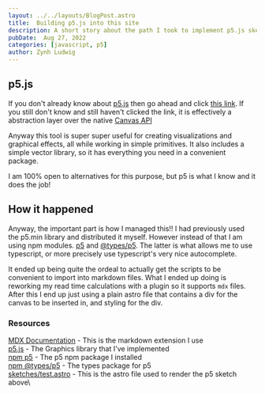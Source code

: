 ```yaml
---
layout: ../../layouts/BlogPost.astro
title:  Building p5.js into this site
description: A short story about the path I took to implement p5.js sketches natively in my site
pubDate:  Aug 27, 2022
categories: [javascript, p5]
author: Zynh Ludwig
---
```


## p5.js

If you don't already know about [p5.js](https://p5js.org/) then go ahead and click [this link](https://p5js.org/).
If you still don't know and still haven't clicked the link, it is effectively a abstraction layer over the native [Canvas API](https://developer.mozilla.org/en-US/docs/Web/API/Canvas_API)

Anyway this tool is super super useful for creating visualizations and graphical effects, all while working in simple primitives. It also includes a simple
vector library, so it has everything you need in a convenient package.

I am 100% open to alternatives for this purpose, but p5 is what I know and it does the job!

<Test />

## How it happened

Anyway, the important part is how I managed this!! I had previously used the p5.min library and distributed it myself.
However instead of that I am using npm modules. [p5](https://www.npmjs.com/package/p5) and [@types/p5](https://www.npmjs.com/package/@types/p5).
The latter is what allows me to use typescript, or more precisely use typescript's very nice autocomplete.

It ended up being quite the ordeal to actually get the scripts to be convenient to import into markdown files. What I ended up doing is reworking my
read time calculations with a plugin so it supports `mdx` files. After this I end up just using a plain astro file that contains a div for the canvas to be inserted in,
and styling for the div. 

<Rain />

### Resources
[MDX Documentation](https://docs.astro.build/en/guides/markdown-content/) - This is the markdown extension I use\
[p5.js](https://p5js.org/) - The Graphics library that I've implemented\
[npm p5](https://www.npmjs.com/package/p5) - The p5 npm package I installed\
[npm @types/p5](https://www.npmjs.com/package/@types/p5) - The types package for p5\
[sketches/test.astro](https://github.com/Zynh0722/Zynh0722.github.io/blob/main/src/components/sketches/p5-demo/test.astro) - This is the astro file used to render the p5 sketch above\
